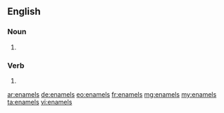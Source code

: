 ==English==

===Noun===
{{head|en|plural}}

# {{plural of|enamel|lang=en}}

===Verb===
{{head|en}}

# {{en-third-person singular of|enamel}}

[[ar:enamels]]
[[de:enamels]]
[[eo:enamels]]
[[fr:enamels]]
[[mg:enamels]]
[[my:enamels]]
[[ta:enamels]]
[[vi:enamels]]